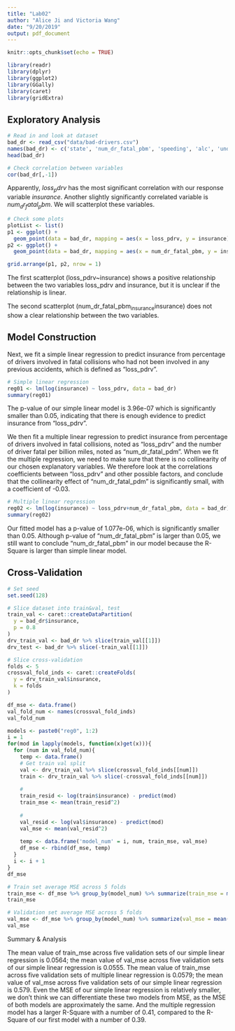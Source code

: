 ```yaml
---
title: "Lab02"
author: "Alice Ji and Victoria Wang"
date: "9/20/2019"
output: pdf_document
---
```


```r
knitr::opts_chunk$set(echo = TRUE)
```


```r
library(readr)
library(dplyr)
library(ggplot2)
library(GGally)
library(caret)
library(gridExtra)
```
## Exploratory Analysis
```r
# Read in and look at dataset
bad_dr <- read_csv("data/bad-drivers.csv")
names(bad_dr) <- c('state', 'num_dr_fatal_pbm', 'speeding', 'alc', 'undistr', 'no_prev_acc', 'insurance', 'loss_pdrv')
head(bad_dr)
```

```r
# Check correlation between variables
cor(bad_dr[,-1])
```
Apparently, $loss_pdrv$ has the most significant correlation with our response variable $insurance$. Another slightly significantly correlated variable is $num_dr_fatal_pbm$. We will scatterplot these variables. 

```r
# Check some plots 
plotList <- list()
p1 <- ggplot() +
  geom_point(data = bad_dr, mapping = aes(x = loss_pdrv, y = insurance))#Plot loss_pdrv~insurance
p2 <- ggplot() +
  geom_point(data = bad_dr, mapping = aes(x = num_dr_fatal_pbm, y = insurance)) # Plot num_dr_fatal_pbm~insurance

grid.arrange(p1, p2, nrow = 1)
```
The first scatterplot (loss_pdrv~insurance) shows a positive relationship between the two variables loss_pdrv and insurance, but it is unclear if the relationship is linear. 

The second scatterplot (num_dr_fatal_pbm~insurance~insurance) does not show a clear relationship between the two variables.

## Model Construction
Next, we fit a simple linear regression to predict insurance from percentage of drivers involved in fatal collisions who had not been involved in any previous accidents, which is defined as “loss_pdrv”. 
```r
# Simple linear regression
reg01 <- lm(log(insurance) ~ loss_pdrv, data = bad_dr)
summary(reg01)
```
The p-value of our simple linear model is 3.96e-07 which is significantly smaller than 0.05, indicating that there is enough evidence to predict insurance from “loss_pdrv”. 

We then fit a multiple linear regression to predict insurance from percentage of drivers involved in fatal collisions, noted as “loss_pdrv” and the number of driver fatal per billion miles, noted as “num_dr_fatal_pdm”. When we fit the multiple regression, we need to make sure that there is no collinearity of our chosen explanatory variables. We therefore look at the correlations coefficients between “loss_pdrv” and other possible factors, and conclude that the collinearity effect of  “num_dr_fatal_pdm” is significantly small, with a coefficient of -0.03. 
```r
# Multiple linear regression
reg02 <- lm(log(insurance) ~ loss_pdrv+num_dr_fatal_pbm, data = bad_dr)
summary(reg02)
```
Our fitted model has a p-value of 1.077e-06, which is significantly smaller than 0.05. Although p-value of “num_dr_fatal_pbm” is larger than 0.05, we still want to conclude “num_dr_fatal_pbm” in our model because the R-Square is larger than simple linear model. 

## Cross-Validation
```r
# Set seed
set.seed(128)

# Slice dataset into train&val, test
train_val <- caret::createDataPartition(
  y = bad_dr$insurance,
  p = 0.8
)
drv_train_val <- bad_dr %>% slice(train_val[[1]])
drv_test <- bad_dr %>% slice(-train_val[[1]])

# Slice cross-validation
folds <- 5
crossval_fold_inds <- caret::createFolds(
  y = drv_train_val$insurance,
  k = folds
)
```

```r
df_mse <- data.frame()
val_fold_num <- names(crossval_fold_inds)
val_fold_num

models <- paste0("reg0", 1:2)
i = 1
for(mod in lapply(models, function(x)get(x))){
  for (num in val_fold_num){
    temp <- data.frame()
    # Get train val split
    val <- drv_train_val %>% slice(crossval_fold_inds[[num]])
    train <- drv_train_val %>% slice(-crossval_fold_inds[[num]])
    
    # 
    train_resid <- log(train$insurance) - predict(mod) 
    train_mse <- mean(train_resid^2)
    
    # 
    val_resid <- log(val$insurance) - predict(mod) 
    val_mse <- mean(val_resid^2)
    
    temp <- data.frame('model_num' = i, num, train_mse, val_mse)
    df_mse <- rbind(df_mse, temp)
  }
  i <- i + 1
}
df_mse
```
```r
# Train set average MSE across 5 folds
train_mse <- df_mse %>% group_by(model_num) %>% summarize(train_mse = mean(train_mse))
train_mse

# Validation set average MSE across 5 folds
val_mse <- df_mse %>% group_by(model_num) %>% summarize(val_mse = mean(val_mse))
val_mse
```
Summary & Analysis 

The mean value of train_mse across five validation sets of our simple linear regression is 0.0564; the mean value of val_mse across five validation sets of our simple linear regression is 0.0555.  The mean value of train_mse across five validation sets of multiple linear regression is 0.0579; the mean value of val_mse across five validation sets of our simple linear regression is 0.579. Even the MSE of our simple linear regression is relatively smaller, we don’t think we can differentiate these two models from MSE, as the MSE of both models are approximately the same. And the multiple regression model has a larger R-Square with a number of 0.41, compared to the R-Square of our first model with a number of 0.39. 